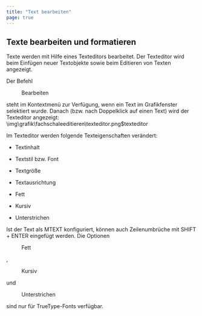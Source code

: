```yaml
---
title: "Text bearbeiten"
page: true
---
```

## Texte bearbeiten und formatieren

Texte werden mit Hilfe eines Texteditors bearbeitet. Der Texteditor wird beim Einf&#252;gen neuer Textobjekte sowie beim Editieren von Texten angezeigt.

Der Befehl  <Menu>Bearbeiten</Menu>  steht im Kontextmen&#252; zur Verf&#252;gung, wenn ein Text im Grafikfenster selektiert wurde.
Danach (bzw. nach Doppelklick auf einen Text) wird der Texteditor angezeigt:<Image>\img\grafik\fachschaleeditieren\texteditor.png$texteditor</Image>

Im Texteditor werden folgende Texteigenschaften ver&#228;ndert:

- Textinhalt

- Textstil bzw. Font

- Textgr&#246;&#223;e

- Textausrichtung

- Fett

- Kursiv

- Unterstrichen



Ist der Text als MTEXT konfiguriert, k&#246;nnen auch Zeilenumbr&#252;che mit  <Border>SHIFT + ENTER</Border>  eingef&#252;gt werden.
Die Optionen  <Menu>Fett</Menu> ,  <Menu>Kursiv</Menu>  und  <Menu>Unterstrichen</Menu>  sind nur f&#252;r TrueType-Fonts verf&#252;gbar.


